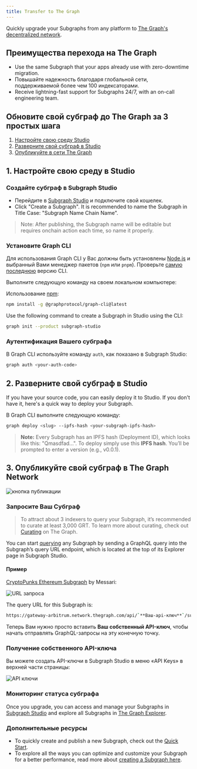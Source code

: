 ```yaml
---
title: Transfer to The Graph
---
```


Quickly upgrade your Subgraphs from any platform to [The Graph's decentralized network](https://thegraph.com/networks/).

## Преимущества перехода на The Graph

- Use the same Subgraph that your apps already use with zero-downtime migration.
- Повышайте надежность благодаря глобальной сети, поддерживаемой более чем 100 индексаторами.
- Receive lightning-fast support for Subgraphs 24/7, with an on-call engineering team.

## Обновите свой субграф до The Graph за 3 простых шага

1. [Настройте свою среду Studio](/subgraphs/cookbook/transfer-to-the-graph/#1-set-up-your-studio-environment)
2. [Разверните свой субграф в Studio](/subgraphs/cookbook/transfer-to-the-graph/#2-deploy-your-subgraph-to-studio)
3. [Опубликуйте в сети The Graph](/subgraphs/cookbook/transfer-to-the-graph/#publish-your-subgraph-to-the-graphs-decentralized-network)

## 1. Настройте свою среду в Studio

### Создайте субграф в Subgraph Studio

- Перейдите в [Subgraph Studio](https://thegraph.com/studio/) и подключите свой кошелек.
- Click "Create a Subgraph". It is recommended to name the Subgraph in Title Case: "Subgraph Name Chain Name".

> Note: After publishing, the Subgraph name will be editable but requires onchain action each time, so name it properly.

### Установите Graph CLI

Для использования Graph CLI у Вас должны быть установлены [Node.js](https://nodejs.org/) и выбранный Вами менеджер пакетов (`npm` или `pnpm`). Проверьте [самую последнюю](https://github.com/graphprotocol/graph-tooling/releases?q=%40graphprotocol%2Fgraph-cli&expanded=true) версию CLI.

Выполните следующую команду на своем локальном компьютере:

Использование [npm](https://www.npmjs.com/):

```sh
npm install -g @graphprotocol/graph-cli@latest
```

Use the following command to create a Subgraph in Studio using the CLI:

```sh
graph init --product subgraph-studio
```

### Аутентификация Вашего субграфа

В Graph CLI используйте команду `auth`, как показано в Subgraph Studio:

```sh
graph auth <your-auth-code>
```

## 2. Разверните свой субграф в Studio

If you have your source code, you can easily deploy it to Studio. If you don't have it, here's a quick way to deploy your Subgraph.

В Graph CLI выполните следующую команду:

```sh
graph deploy <slug> --ipfs-hash <your-subgraph-ipfs-hash>

```

> **Note:** Every Subgraph has an IPFS hash (Deployment ID), which looks like this: "Qmasdfad...". To deploy simply use this **IPFS hash**. You’ll be prompted to enter a version (e.g., v0.0.1).

## 3. Опубликуйте свой субграф в The Graph Network

![кнопка публикации](/img/publish-sub-transfer.png)

### Запросите Ваш Субграф

> To attract about 3 indexers to query your Subgraph, it’s recommended to curate at least 3,000 GRT. To learn more about curating, check out [Curating](/resources/roles/curating/) on The Graph.

You can start [querying](/subgraphs/querying/introduction/) any Subgraph by sending a GraphQL query into the Subgraph’s query URL endpoint, which is located at the top of its Explorer page in Subgraph Studio.

#### Пример

[CryptoPunks Ethereum Subgraph](https://thegraph.com/explorer/subgraphs/HdVdERFUe8h61vm2fDyycHgxjsde5PbB832NHgJfZNqK) by Messari:

![URL запроса](/img/cryptopunks-screenshot-transfer.png)

The query URL for this Subgraph is:

```sh
https://gateway-arbitrum.network.thegraph.com/api/`**Ваш-api-ключ**`/subgraphs/id/HdVdERFUe8h61vm2fDyycgxjsde5PbB832NHgJfZNqK
```

Теперь Вам нужно просто вставить **Ваш собственный API-ключ**, чтобы начать отправлять GraphQL-запросы на эту конечную точку.

### Получение собственного API-ключа

Вы можете создать API-ключи в Subgraph Studio в меню «API Keys» в верхней части страницы:

![API ключи](/img/Api-keys-screenshot.png)

### Мониторинг статуса субграфа

Once you upgrade, you can access and manage your Subgraphs in [Subgraph Studio](https://thegraph.com/studio/) and explore all Subgraphs in [The Graph Explorer](https://thegraph.com/networks/).

### Дополнительные ресурсы

- To quickly create and publish a new Subgraph, check out the [Quick Start](/subgraphs/quick-start/).
- To explore all the ways you can optimize and customize your Subgraph for a better performance, read more about [creating a Subgraph here](/developing/creating-a-subgraph/).
